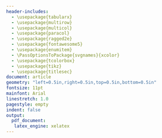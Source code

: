 ```yaml
---
header-includes:
  - \usepackage{tabularx}
  - \usepackage{multirow}
  - \usepackage{multicol}
  - \usepackage{paracol}
  - \usepackage{ragged2e}
  - \usepackage{fontawesome5}
  - \usepackage{enumitem}
  - \PassOptionsToPackage{svgnames}{xcolor}
  - \usepackage{tcolorbox}
  - \usepackage{tikz}
  - \usepackage{titlesec}
document: article
geometry: "left=0.5in,right=0.5in,top=0.5in,bottom=0.5in"
fontsize: 11pt
mainfont: Arial
linestretch: 1.0
pagestyle: empty
indent: false
output: 
  pdf_document:
   latex_engine: xelatex
---
```


<!-- Font Sizes List -->
<!-- \tiny -->
<!-- \scriptsize -->
<!-- \footnotesize -->
<!-- \small -->
<!-- \normalsize -->
<!-- \large -->
<!-- \Large -->
<!-- \LARGE -->
<!-- \huge -->
<!-- \Huge -->

\titlespacing*{\subsection}{0pt}{\baselineskip}{0.2\baselineskip}

<!-- \definecolor{SlateGrey}{HTML}{2E2E2E} -->
<!-- \definecolor{LightGrey}{HTML}{666666} -->
<!-- \definecolor{DarkPastelRed}{HTML}{450808} -->
<!-- \definecolor{PastelRed}{HTML}{8F0D0D} -->
<!-- \definecolor{GoldenEarth}{HTML}{E7D192} -->
<!-- \colorlet{name}{black} -->
<!-- \colorlet{tagline}{PastelRed} -->
<!-- \colorlet{heading}{DarkPastelRed} -->
<!-- \colorlet{headingrule}{GoldenEarth} -->
<!-- \colorlet{subheading}{PastelRed} -->
<!-- \colorlet{accent}{PastelRed} -->
<!-- \colorlet{emphasis}{SlateGrey} -->
<!-- \colorlet{body}{LightGrey} -->
\colorlet{body}{black!40!white}

<!-- \setcolumnwidth{.35\textwidth} -->
<!-- \setlength{\columnsep}{0.02\textwidth} -->

<!-- \tcbset{on line, boxsep=1pt, left=0pt,right=3pt, height = \lineheight} -->

\newcommand{\cvtag}[1]{%
  \tikz[baseline]\node[anchor=base,draw=body,fill=body!10,rounded corners,inner xsep=1ex,inner ysep =0.75ex,text height=1.5ex,text depth=.25ex]{#1};
}

\setcolumnwidth{2.3in}
\setlength{\columnsep}{0.06\textwidth}

<!-- \setlength{\columnseprule}{0.4pt} -->
<!-- \faUser \hspace{0.75em} {https://tylerpollard410.github.io} \\ -->

\backgroundcolor{c[0](4cm,4cm)(0.5\columnsep,4cm)}{cyan!10}

\begin{paracol}{2}
\begin{leftcolumn}
\begin{RaggedRight}
\begin{fontsize}{24}{28}\selectfont \textbf{Tyler Pollard} 
  \end{fontsize}
\end{RaggedRight} \\
\begin{fontsize}{16}{1}\selectfont Statistician 
  \end{fontsize} \\

\vspace{-1em}
\faEnvelope \hspace{0.75em} tylerpollard410@gmail.com \\
\faPhone \hspace{0.75em} (443) 974-4559 \\
\faMapMarker \hspace{1em} Parrish, FL, 34219 \\ 
\hrule

\subsection{PROFESSIONAL SUMMARY}
\begin{flushleft}
Experienced and self-motivated Mathematical Statistician with over five years of experience applying statistical methods reinforced by robust mathematical reasoning to effectively scope tests and analyze test data across various U.S. Army warfighting commodities while consistently exceeding established job performance metrics. I have demonstrated success collaborating with several agencies simultaneously to identify test constraints, develop action plans, and support data fluency through both oral and written communication.
\end{flushleft}

\vspace{-0.5em}
\subsection{SKILLS}
\vspace{0.5em}
\titlerule
\subsubsection{Software}
\vspace{-0.5em}
\begin{flushleft}
\cvtag{R}\cvtag{R Shiny}\cvtag{JMP}\cvtag{SAS}\cvtag{GitHub / GitLab}\cvtag{Stan}\cvtag{JAGS}\cvtag{SQL}\cvtag{Tableau}
\end{flushleft}
\vspace{-0.5em}
\subsubsection{Technical}
\vspace{-0.5em}
\begin{flushleft}
\cvtag{Regression Modeling}\cvtag{Bayesian Statistics}\cvtag{Multilevel Modeling}\cvtag{Multivariate Modeling}\cvtag{Predictive Modeling}\cvtag{Data Visualization}\cvtag{Design of Experiments (DOE)}\cvtag{Time Series Analysis}
\end{flushleft}
\vspace{0.5em}
\begin{flushleft}
\textbf{Security Clearance} - \textit{Active} \\
Top Secret / Sensitive Compartmented Information
\end{flushleft}
\end{leftcolumn}

\begin{rightcolumn}
\subsection{WORK EXPERIENCE}
\vspace{0.5em}
\titlerule
\begin{tabularx}{\columnwidth}{@{}l >{\raggedleft\arraybackslash}X}
\textbf{Operations Research Analyst} & {Apr 2024 - Current} \\
\multicolumn{2}{@{}l}{U.S. Special Operations Command \bullet \ Tampa, FL} \\
\end{tabularx}

\begin{itemize}[leftmargin=*]\setlength\itemsep{-0.25em}\raggedright
  \item{Promoted to lead of the assessments team, overseeing the development of best practices and innovative solutions that standardized evaluation of Military Information Support Operations across 11 combatant commands}
  \item{Applied Bayesian multilevel ordinal regression models to quantify temporal behavior changes from Likert survey data, providing evidence of effectiveness and actionable insights that structured strategic efforts for influential campaigns}
  \item{Programmed and deployed R Shiny apps on the Posit Connect cloud environment, supporting over 50 assessment team members, to enable data exploration, standardize statistical methods, and improve reporting on a Behavior Change Model}
  \item{Designed a scalable process combining prompt engineering of large language model (LLM) and hierarchical modeling using Markov Chain Monte Carlo (MCMC) simulations. Thus, validating for consistency on 43 text items through inter-rater reliability methods, and expanding to tens of thousands, which enabled predictive accuracy and efficiency that were previously unattainable}
\end{itemize}

\begin{tabularx}{\columnwidth}{@{}l >{\raggedleft\arraybackslash}X}
\textbf{Mathematical Statistician} & {Sep 2018 - Apr 2024} \\
\multicolumn{2}{@{}l}{U.S. Army Evaluation Center \bullet \ Aberdeen Proving Ground, MD} \\
\end{tabularx}

\begin{itemize}[leftmargin=*]\setlength\itemsep{-0.25em}\raggedright
  \item{Awarded "Department of the Army Civilian Service Commendation Medal" for outstanding statistical analysis and insight in timely support of a top-priority system-of-systems operational test which ensured the success of the demonstration over a distributed test network while simultaneously transforming the Command's test infrastructure}
  \item{Selected as "AEC Employee of the Quarter, First Quarter, Fiscal Year 2024" for leading a working group to gain efficiencies and improve accuracies in the test design and analysis of a probabilistic modeling and simulation tool}
  \item{Served as lead statistician on 24 diverse, multi-disciplinary teams to scope test events through design of experiments, simulation, and other innovative statistical techniques, resulting in robust designs that successfully addressed critical evaluation metrics and reduced test resources by up to 67\%}
  \item{Analyzed continuous, discrete, and survey test data using regression, mixed models, and other complex statistical methods to generate data visualizations that effectively communicated findings in results briefs and written reports which allowed evaluators and senior leaders to efficiently interpret data and reach important decisions}
  \item{Developed all steps of a modular evaluation workflow for all programs with multilevel probability response variables that outlined test design through Monte Carlo simulation, data cleaning processes, and data analysis using Beta-Binomial regression, kernel density estimation, and random effects models using automated R and JMP scripts}
\end{itemize}

\subsection{EDUCATION}
\vspace{0.5em}
\titlerule
\begin{tabularx}{\columnwidth}{@{}l >{\raggedleft\arraybackslash}X}
\textbf{Master of Statistics} & {Jul 2024} \\
North Carolina State University \bullet \ Raleigh, NC & GPA: 4.00/4.00 \\
\end{tabularx}

\begin{tabularx}{\columnwidth}{@{}l >{\raggedleft\arraybackslash}X}
\textbf{Bachelor of Science in Mechanical Engineering} & {May 2018} \\
Clemson University \bullet \ Clemson, SC & GPA: 3.53/4.00 \\
\end{tabularx}

\end{rightcolumn}
\end{paracol}






